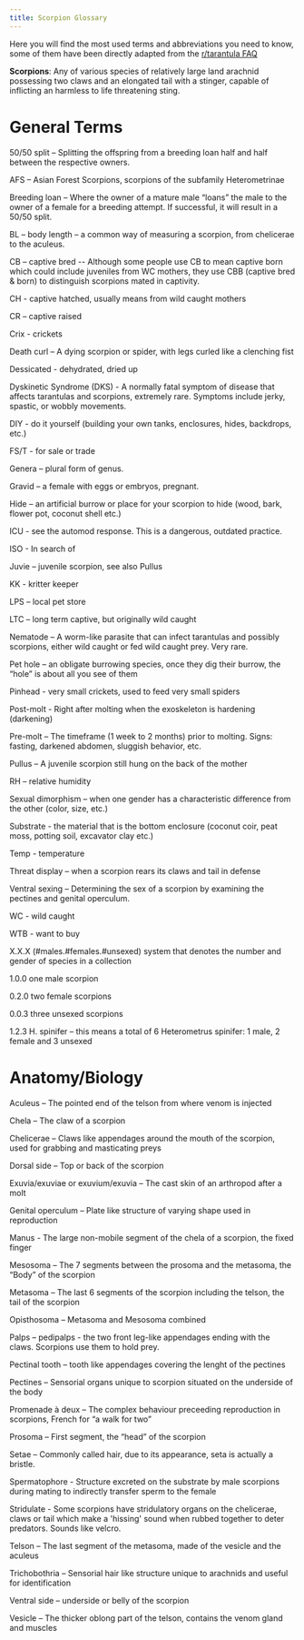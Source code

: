 ```yaml
---
title: Scorpion Glossary
---
```



Here you will find the most used terms and abbreviations you need to know, some of them have been directly adapted from the [r/tarantula FAQ](https://new.reddit.com/r/tarantulas/wiki/index/)

**Scorpions**: Any of various species of relatively large land arachnid possessing two claws and an elongated tail with a stinger, capable of inflicting an harmless to life threatening sting.

# General Terms

50/50 split – Splitting the offspring from a breeding loan half and half between the respective owners.

AFS – Asian Forest Scorpions, scorpions of the subfamily Heterometrinae 

Breeding loan – Where the owner of a mature male “loans” the male to the owner of a female for a breeding attempt. If successful, it will result in a 50/50 split.

BL – body length – a common way of measuring a scorpion, from chelicerae to the aculeus.

CB – captive bred -- Although some people use CB to mean captive born which could include juveniles from WC mothers, they use CBB (captive bred & born) to distinguish scorpions mated in captivity.

CH - captive hatched, usually means from wild caught mothers

CR – captive raised

Crix - crickets

Death curl – A dying scorpion or spider, with legs curled like a clenching fist

Dessicated - dehydrated, dried up

Dyskinetic Syndrome (DKS) - A normally fatal symptom of disease that affects tarantulas and scorpions, extremely rare. Symptoms include jerky, spastic, or wobbly movements.

DIY - do it yourself (building your own tanks, enclosures, hides, backdrops, etc.)

FS/T - for sale or trade

Genera – plural form of genus.

Gravid – a female with eggs or embryos, pregnant.

Hide – an artificial burrow or place for your scorpion to hide (wood, bark, flower pot, coconut shell etc.)

ICU - see the automod response. This is a dangerous, outdated practice.

ISO - In search of

Juvie – juvenile scorpion, see also Pullus

KK - kritter keeper

LPS – local pet store

LTC – long term captive, but originally wild caught

Nematode – A worm-like parasite that can infect tarantulas and possibly scorpions, either wild caught or fed wild caught prey. Very rare.

Pet hole – an obligate burrowing species, once they dig their burrow, the “hole” is about all you see of them

Pinhead - very small crickets, used to feed very small spiders

Post-molt - Right after molting when the exoskeleton is hardening (darkening)

Pre-molt – The timeframe (1 week to 2 months) prior to molting. Signs: fasting, darkened abdomen, sluggish behavior, etc.

Pullus – A juvenile scorpion still hung on the back of the mother

RH – relative humidity

Sexual dimorphism – when one gender has a characteristic difference from the other (color, size, etc.)

Substrate - the material that is the bottom enclosure (coconut coir, peat moss, potting soil, excavator clay etc.)

Temp - temperature

Threat display – when a scorpion rears its claws and tail in defense

Ventral sexing – Determining the sex of a scorpion by examining the pectines and genital operculum.

WC - wild caught

WTB - want to buy

X.X.X (#males.#females.#unsexed) system that denotes the number and gender of species in a collection

1.0.0 one male scorpion

0.2.0 two female scorpions

0.0.3 three unsexed scorpions

1.2.3 H. spinifer  – this means a total of 6 Heterometrus spinifer: 1 male, 2 female and 3 unsexed

# Anatomy/Biology

Aculeus – The pointed end of the telson from where venom is injected

Chela – The claw of a scorpion

Chelicerae – Claws like appendages around the mouth of the scorpion, used for grabbing and masticating preys

Dorsal side – Top or back of the scorpion

Exuvia/exuviae or exuvium/exuvia – The cast skin of an arthropod after a molt

Genital operculum – Plate like structure of varying shape used in reproduction

Manus - The large non-mobile segment of the chela of a scorpion, the fixed finger

Mesosoma – The 7 segments between the prosoma and the metasoma, the “Body” of the scorpion

Metasoma – The last 6 segments of the scorpion including the telson, the tail of the scorpion

Opisthosoma – Metasoma and Mesosoma combined

Palps – pedipalps - the two front leg-like appendages ending with the claws. Scorpions use them to hold prey.

Pectinal tooth – tooth like appendages covering the lenght of the pectines

Pectines – Sensorial organs unique to scorpion situated on the underside of the body

Promenade à deux – The complex behaviour preceeding reproduction in scorpions, French for “a walk for two”

Prosoma – First segment, the “head” of the scorpion

Setae – Commonly called hair, due to its appearance, seta is actually a bristle.

Spermatophore - Structure excreted on the substrate by male scorpions during mating to indirectly transfer sperm to the female

Stridulate - Some scorpions have stridulatory organs on the chelicerae, claws or tail which make a 'hissing' sound when rubbed together to deter predators. Sounds like velcro.

Telson – The last segment of the metasoma, made of the vesicle and the aculeus

Trichobothria – Sensorial hair like structure unique to arachnids and useful for identification

Ventral side – underside or belly of the scorpion

Vesicle – The thicker oblong part of the telson, contains the venom gland and muscles
